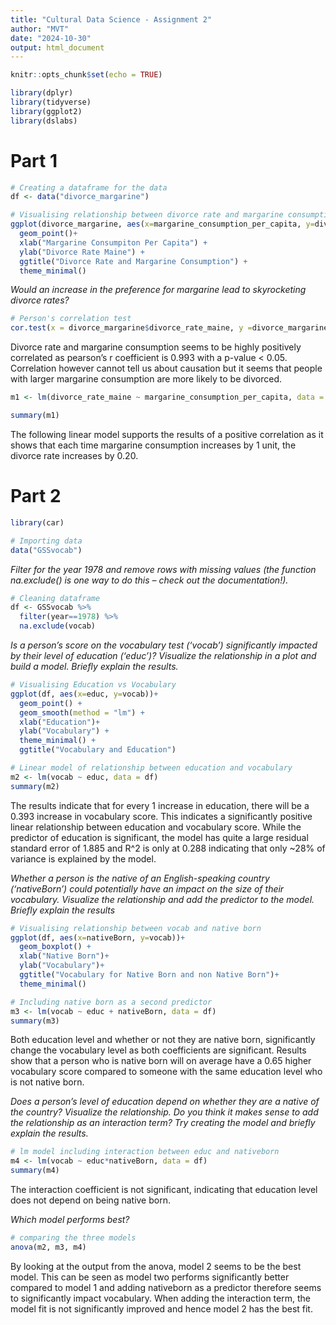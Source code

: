 ```yaml
---
title: "Cultural Data Science - Assignment 2"
author: "MVT"
date: "2024-10-30"
output: html_document
---
```


```r
knitr::opts_chunk$set(echo = TRUE)
```

```r
library(dplyr)
library(tidyverse)
library(ggplot2)
library(dslabs)
```


# Part 1

```r
# Creating a dataframe for the data
df <- data("divorce_margarine")
```

```r
# Visualising relationship between divorce rate and margarine consumption
ggplot(divorce_margarine, aes(x=margarine_consumption_per_capita, y=divorce_rate_maine)) +
  geom_point()+
  xlab("Margarine Consumpiton Per Capita") +
  ylab("Divorce Rate Maine") +
  ggtitle("Divorce Rate and Margarine Consumption") +
  theme_minimal()
```

*Would an increase in the preference for margarine lead to skyrocketing divorce rates?*
```r
# Person's correlation test
cor.test(x = divorce_margarine$divorce_rate_maine, y =divorce_margarine$margarine_consumption_per_capita, method="pearson")
```

Divorce rate and margarine consumption seems to be highly positively correlated as pearson's r coefficient is 0.993 with a p-value < 0.05. Correlation however cannot tell us about causation but it seems that people with larger margarine consumption are more likely to be divorced. 

```r
m1 <- lm(divorce_rate_maine ~ margarine_consumption_per_capita, data = divorce_margarine)

summary(m1)
```
The following linear model supports the results of a positive correlation as it shows that each time margarine consumption increases by 1 unit, the divorce rate increases by 0.20. 

# Part 2
```r
library(car)
```

```r
# Importing data
data("GSSvocab")
```

*Filter for the year 1978 and remove rows with missing values (the function na.exclude() is one way to do this – check out the documentation!).*
```r
# Cleaning dataframe
df <- GSSvocab %>% 
  filter(year==1978) %>% 
  na.exclude(vocab)
```

*Is a person’s score on the vocabulary test (‘vocab’) significantly impacted by their level of education (‘educ’)? Visualize the relationship in a plot and build a model. Briefly explain the results.*
```r
# Visualising Education vs Vocabulary
ggplot(df, aes(x=educ, y=vocab))+
  geom_point() +
  geom_smooth(method = "lm") +
  xlab("Education")+
  ylab("Vocabulary") + 
  theme_minimal() +
  ggtitle("Vocabulary and Education")
```

```r
# Linear model of relationship between education and vocabulary
m2 <- lm(vocab ~ educ, data = df)
summary(m2)
```

The results indicate that for every 1 increase in education, there will be a 0.393 increase in vocabulary score. This indicates a significantly positive linear relationship between education and vocabulary score. While the predictor of education is significant, the model has quite a large residual standard error of 1.885 and R^2 is only at 0.288 indicating that only ~28% of variance is explained by the model. 

*Whether a person is the native of an English-speaking country (‘nativeBorn’) could potentially have an impact on the size of their vocabulary. Visualize the relationship and add the predictor to the model. Briefly explain the results*
```r
# Visualising relationship between vocab and native born
ggplot(df, aes(x=nativeBorn, y=vocab))+
  geom_boxplot() +
  xlab("Native Born")+
  ylab("Vocabulary")+
  ggtitle("Vocabulary for Native Born and non Native Born")+
  theme_minimal()
```

```r
# Including native born as a second predictor
m3 <- lm(vocab ~ educ + nativeBorn, data = df)
summary(m3)
```

Both education level and whether or not they are native born, significantly change the vocabulary level as both coefficients are significant. Results show that a person who is native born will on average have a 0.65 higher vocabulary score compared to someone with the same education level who is not native born.

*Does a person’s level of education depend on whether they are a native of the country? Visualize the relationship. Do you think it makes sense to add the relationship as an interaction term? Try creating the model and briefly explain the results.*
```r
# lm model including interaction between educ and nativeborn
m4 <- lm(vocab ~ educ*nativeBorn, data = df)
summary(m4)
```

The interaction coefficient is not significant, indicating that education level does not depend on being native born.

*Which model performs best?*
```r
# comparing the three models
anova(m2, m3, m4)
```

By looking at the output from the anova, model 2 seems to be the best model. This can be seen as model two performs significantly better compared to model 1 and adding nativeborn as a predictor therefore seems to significantly impact vocabulary. When adding the interaction term, the model fit is not significantly improved and hence model 2 has the best fit. 
